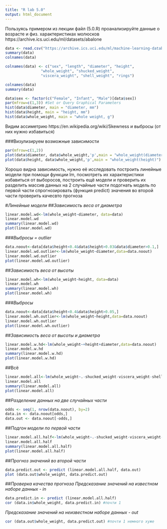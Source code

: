 ```yaml
---
title: "R lab 5.0"
output: html_document
---
```


Пользуясь примером из лекции файл (5.0.R) проанализируйте данные
о возрасте и физ. характеристиках молюсков
https://archive.ics.uci.edu/ml/datasets/abalone
```r
data <- read.csv("https://archive.ics.uci.edu/ml/machine-learning-databases/abalone/abalone.data", header=TRUE, sep=",")
summary(data)
colnames(data)
```

```r
colnames(data) <- c("sex", "length", "diameter", "height", 
                "whole_weight", "shucked_weight",
                "viscera_weight", "shell_weight", "rings")

colnames(data)
summary(data)

```
```r
data$sex <- factor(c("Female", "Infant", "Male")[data$sex])
par(mfrow=c(1,3)) #Set or Query Graphical Parameters
hist(data$diameter, main = "diameter, mm")
hist(data$height, main = "height, mm")
hist(data$whole_weight, main = "whole weight, g")
```

Видим ассиметрию https://en.wikipedia.org/wiki/Skewness
и выбросы (от них нужно избавиться)

###Визулизируем возможные зависимости
```r
par(mfrow=c(1,2)) 
plot(data$diameter, data$whole_weight,'p',main = "whole_weight(diameter)")
plot(data$height, data$whole_weight,'p',main = "whole_weight(height)")
```

Хорошо видна зависимость, нужно её исследовать
построить линейные модели при помощи функции lm, посмотреть их характеристики
избавиться от выборосов, построить ещё модели и проверить их
разделить массив данных на 2 случайные части
подогнать модель по первой части
спрогнозировать (функция predict) значения во второй части
проверить качесвто прогноза

#_Линейные модели_
##_Зависимость веса от диаметра_
```r
linear.model.wd<-lm(whole_weight~diameter, data=data)
linear.model.wd
summary(linear.model.wd)
plot(linear.model.wd)
```
###_Выбросы = outlier_
```r
data.noout<-data[data$height<0.4&data$height>0.03&data$diameter>0.1,]
linear.model.wd.outlier<-lm(whole_weight~diameter,data=data.noout)
linear.model.wd.outlier
plot(linear.model.wd.outlier)
```
##_Зависимость веса от высоты_
```r
linear.model.wh<-lm(whole_weight~height, data=data)
linear.model.wh
summary(linear.model.wh)
plot(linear.model.wh)
```
###_Выбросы_
```r
data.noout<-data[data$height<0.4&data$height>0.05,]
linear.model.wh.outlier<-lm(whole_weight~height,data=data.noout)
linear.model.wh.outlier
plot(linear.model.wh.outlier)
```
##_Зависимость веса от высоты и диаметра_
```r
linear.model.w.hd<-lm(whole_weight~+height+diameter,data=data.noout)
linear.model.w.hd
summary(linear.model.w.hd)
plot(linear.model.w.hd)
```
##Всё
```r
linear.model.all<-lm(whole_weight~.-shucked_weight-viscera_weight-shell_weight,data=data.noout)
linear.model.all
summary(linear.model.all)
plot(linear.model.all)
```
##_Разделение данных на две случайных части_
```r
odds <- seq(1, nrow(data.noout), by=2)
data.in <- data.noout[odds,]
data.out <- data.noout[-odds,]
```
##_Подгон модели по первой части_
```r
linear.model.all.half<-lm(whole_weight~.-shucked_weight-viscera_weight-shell_weight,data=data.in)
linear.model.all.half
summary(linear.model.all.half)
plot(linear.model.all.half)
```
##_Прогноз значений во второй части_
```r
data.predict.out <- predict (linear.model.all.half, data.out)
plot (data.out$whole_weight, data.predict.out)
```
##_Проверка качества прогноза_
_Предсказание значений на известном наборе данных - in_
```r
data.predict.in <- predict (linear.model.all.half)
cor (data.in$whole_weight, data.predict.in) #почти 1
```
_Предсказание значений на неизвестном наборе данных - out_
```r
cor (data.out$whole_weight, data.predict.out) #почти 1 немного хуже
```